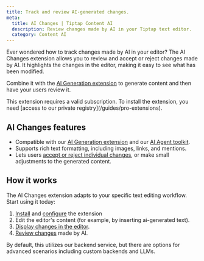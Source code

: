```yaml
---
title: Track and review AI-generated changes.
meta:
  title: AI Changes | Tiptap Content AI
  description: Review changes made by AI in your Tiptap text editor.
  category: Content AI
---
```



Ever wondered how to track changes made by AI in your editor? The AI Changes extension allows you to review and accept or reject changes made by AI. It highlights the changes in the editor, making it easy to see what has been modified.

Combine it with the [AI Generation extension](/content-ai/capabilities/generation/overview) to generate content and then have your users review it.

<CodeDemo
  isPro
  path="/Extensions/AiChanges"
  src="https://develop--tiptap-pro.netlify.app/preview/Extensions/AiChanges"
/>

<Callout title="Subscription required" variant="warning">
  This extension requires a valid subscription. To install the extension, you need [access to our
  private registry](/guides/pro-extensions).
</Callout>

## AI Changes features

- Compatible with our [AI Generation extension](/content-ai/capabilities/generation/text-generation) and our [AI Agent toolkit](/examples/experiments/ai-agent).
- Supports rich text formatting, including images, links, and mentions.
- Lets users [accept or reject individual changes](/content-ai/capabilities/changes/features/review-changes), or make small adjustments to the generated content.

## How it works

The AI Changes extension adapts to your specific text editing workflow. Start using it today:

1. [Install](/content-ai/capabilities/changes/install) and [configure](/content-ai/capabilities/changes/configure) the extension
2. Edit the editor's content (for example, by inserting ai-generated text).
3. [Display changes in the editor](/content-ai/capabilities/changes/features/display-changes).
4. [Review changes](/content-ai/capabilities/changes/features/review-changes) made by AI.

By default, this utilizes our backend service, but there are options for advanced scenarios including custom backends and LLMs.
